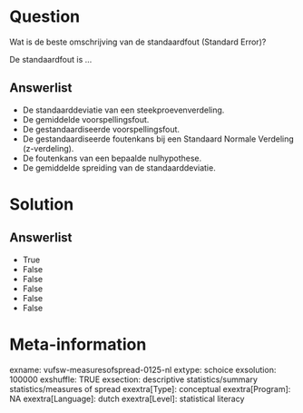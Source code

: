 Question
========
Wat is de beste omschrijving van de standaardfout (Standard Error)?  
  
De standaardfout is ...

Answerlist
----------
* De standaarddeviatie van een steekproevenverdeling.
* De gemiddelde voorspellingsfout.
* De gestandaardiseerde voorspellingsfout.
* De gestandaardiseerde foutenkans bij een Standaard Normale Verdeling
  (z-verdeling).
* De foutenkans van een bepaalde nulhypothese.
* De gemiddelde spreiding van de standaarddeviatie.

Solution
========










Answerlist
----------
* True
* False
* False
* False
* False
* False

Meta-information
================
exname: vufsw-measuresofspread-0125-nl
extype: schoice
exsolution: 100000
exshuffle: TRUE
exsection: descriptive statistics/summary statistics/measures of spread
exextra[Type]: conceptual
exextra[Program]: NA
exextra[Language]: dutch
exextra[Level]: statistical literacy

